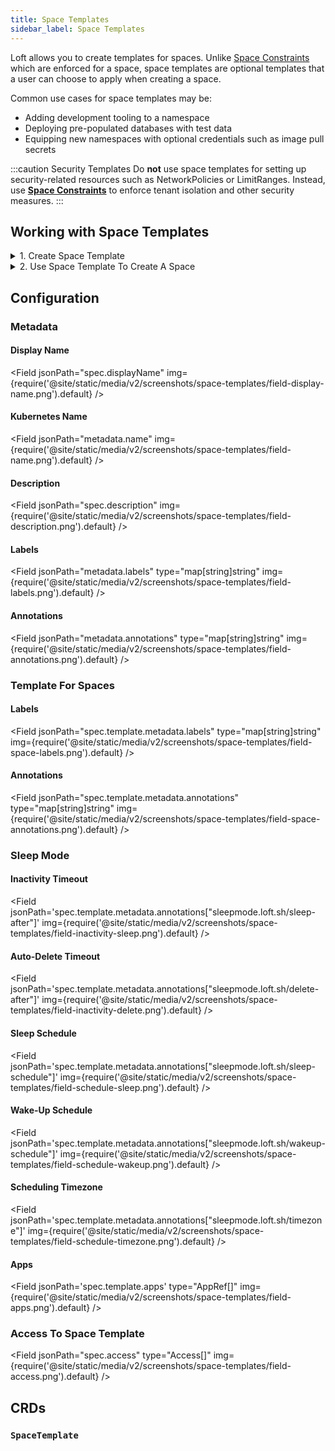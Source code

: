 ```yaml
---
title: Space Templates
sidebar_label: Space Templates
---
```




Loft allows you to create templates for spaces. Unlike [Space Constraints](../clusters/access/space-constraints.mdx) which are enforced for a space, space templates are optional templates that a user can choose to apply when creating a space.

Common use cases for space templates may be:
- Adding development tooling to a namespace
- Deploying pre-populated databases with test data
- Equipping new namespaces with optional credentials such as image pull secrets

:::caution Security Templates
Do **not** use space templates for setting up security-related resources such as NetworkPolicies or LimitRanges. Instead, use **[Space Constraints](../clusters/access/space-constraints.mdx)** to enforce tenant isolation and other security measures.
:::

## Working with Space Templates

<details>
  <summary>1. Create Space Template</summary>
  <FragmentSpaceTemplateCreateUI/>
</details>

<details>
  <summary>2. Use Space Template To Create A Space</summary>
  <Tabs
    defaultValue="cli"
    values={[
      {label: 'UI', value: 'ui'},
      {label: 'CLI', value: 'cli'},
    ]}>
    <TabItem value="ui"><FragmentSpaceTemplateInstantiateUI/></TabItem>
    <TabItem value="cli"><FragmentSpaceTemplateInstantiateCLI/></TabItem>
  </Tabs>
</details>


## Configuration

### Metadata

#### Display Name
<Field jsonPath="spec.displayName" img={require('@site/static/media/v2/screenshots/space-templates/field-display-name.png').default} />

#### Kubernetes Name
<Field jsonPath="metadata.name" img={require('@site/static/media/v2/screenshots/space-templates/field-name.png').default} />

#### Description
<Field jsonPath="spec.description" img={require('@site/static/media/v2/screenshots/space-templates/field-description.png').default} />

#### Labels
<Field jsonPath="metadata.labels" type="map[string]string" img={require('@site/static/media/v2/screenshots/space-templates/field-labels.png').default} />

#### Annotations
<Field jsonPath="metadata.annotations" type="map[string]string" img={require('@site/static/media/v2/screenshots/space-templates/field-annotations.png').default} />


### Template For Spaces

#### Labels
<Field jsonPath="spec.template.metadata.labels" type="map[string]string" img={require('@site/static/media/v2/screenshots/space-templates/field-space-labels.png').default} />

#### Annotations
<Field jsonPath="spec.template.metadata.annotations" type="map[string]string" img={require('@site/static/media/v2/screenshots/space-templates/field-space-annotations.png').default} />


### Sleep Mode

#### Inactivity Timeout
<Field jsonPath='spec.template.metadata.annotations["sleepmode.loft.sh/sleep-after"]' img={require('@site/static/media/v2/screenshots/space-templates/field-inactivity-sleep.png').default} />

#### Auto-Delete Timeout
<Field jsonPath='spec.template.metadata.annotations["sleepmode.loft.sh/delete-after"]' img={require('@site/static/media/v2/screenshots/space-templates/field-inactivity-delete.png').default} />

#### Sleep Schedule
<Field jsonPath='spec.template.metadata.annotations["sleepmode.loft.sh/sleep-schedule"]' img={require('@site/static/media/v2/screenshots/space-templates/field-schedule-sleep.png').default} />

#### Wake-Up Schedule
<Field jsonPath='spec.template.metadata.annotations["sleepmode.loft.sh/wakeup-schedule"]' img={require('@site/static/media/v2/screenshots/space-templates/field-schedule-wakeup.png').default} />

#### Scheduling Timezone
<Field jsonPath='spec.template.metadata.annotations["sleepmode.loft.sh/timezone"]' img={require('@site/static/media/v2/screenshots/space-templates/field-schedule-timezone.png').default} />


#### Apps
<Field jsonPath='spec.template.apps' type="AppRef[]" img={require('@site/static/media/v2/screenshots/space-templates/field-apps.png').default} />


### Access To Space Template
<Field jsonPath="spec.access" type="Access[]" img={require('@site/static/media/v2/screenshots/space-templates/field-access.png').default} />



## CRDs

### `SpaceTemplate`
<APISpec pointer="#/components/schemas/com.github.loft-sh.api.pkg.apis.management.v1.SpaceTemplate" />
